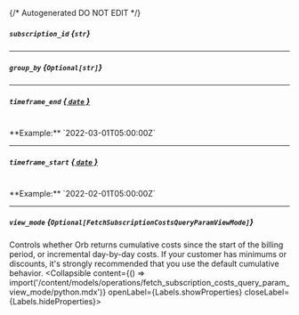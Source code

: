 {/* Autogenerated DO NOT EDIT  */}

##### `subscription_id` *{`str`}*

---
##### `group_by` *{`Optional[str]`}*

---
##### `timeframe_end` [*{ `date` }*](https://docs.python.org/3/library/datetime.html#date-objects)
<br/>
**Example:** `2022-03-01T05:00:00Z`

---
##### `timeframe_start` [*{ `date` }*](https://docs.python.org/3/library/datetime.html#date-objects)
<br/>
**Example:** `2022-02-01T05:00:00Z`

---
##### `view_mode` *{`Optional[FetchSubscriptionCostsQueryParamViewMode]`}*
Controls whether Orb returns cumulative costs since the start of the billing period, or incremental day\-by\-day costs. If your customer has minimums or discounts, it's strongly recommended that you use the default cumulative behavior.
<Collapsible content={() => import('/content/models/operations/fetch_subscription_costs_query_param_view_mode/python.mdx')} openLabel={Labels.showProperties} closeLabel={Labels.hideProperties}>
</Collapsible>


